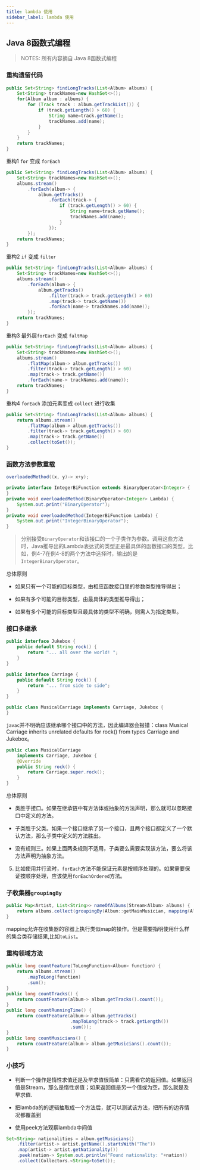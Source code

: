 ```yaml
---
title: lambda 使用
sidebar_label: lambda 使用
---
```


## Java 8函数式编程

> NOTES: 所有内容摘自 Java 8函数式编程

### 重构遗留代码

```java
public Set<String> findLongTracks(List<Album> albums) {
    Set<String> trackNames=new HashSet<>();
    for(Album album : albums) {
        for (Track track : album.getTrackList()) {
            if (track.getLength() > 60) {
                String name=track.getName();
                trackNames.add(name);
            }
        }
    }
    return trackNames;
}
```

重构1 `for` 变成 `forEach`

```java
public Set<String> findLongTracks(List<Album> albums) {
    Set<String> trackNames=new HashSet<>();
    albums.stream()
        .forEach(album-> {
            album.getTracks()
                .forEach(track-> {
                    if (track.getLength() > 60) {
                        String name=track.getName();
                        trackNames.add(name);
                    }
                });
        });
    return trackNames;
}
```

重构2 `if` 变成 `filter`

```java
public Set<String> findLongTracks(List<Album> albums) {
    Set<String> trackNames=new HashSet<>();
    albums.stream()
        .forEach(album-> {
            album.getTracks()
                .filter(track-> track.getLength() > 60)
                .map(track-> track.getName())
                .forEach(name-> trackNames.add(name));
        });
    return trackNames;
}
```

重构3 最外层`forEach` 变成 `faltMap`

```java
public Set<String> findLongTracks(List<Album> albums) {
    Set<String> trackNames=new HashSet<>();
    albums.stream()
        .flatMap(album-> album.getTracks())
        .filter(track-> track.getLength() > 60)
        .map(track-> track.getName())
        .forEach(name-> trackNames.add(name));
    return trackNames;
}
```

重构4 `forEach` 添加元素变成 `collect` 进行收集

```java
public Set<String> findLongTracks(List<Album> albums) {
    return albums.stream()
        .flatMap(album-> album.getTracks())
        .filter(track-> track.getLength() > 60)
        .map(track-> track.getName())
        .collect(toSet());
}
```

### 函数方法参数重载

```java
overloadedMethod((x, y)-> x+y);

private interface IntegerBiFunction extends BinaryOperator<Integer> {
}
private void overloadedMethod(BinaryOperator<Integer> Lambda) {
    System.out.print("BinaryOperator");
}
private void overloadedMethod(IntegerBiFunction Lambda) {
    System.out.print("IntegerBinaryOperator");
}
```

> 分别接受`BinaryOperator`和该接口的一个子类作为参数。调用这些方法时，Java推导出的Lambda表达式的类型正是最具体的函数接口的类型。比如，例4-7在例4-8的两个方法中选择时，输出的是`IntegerBinaryOperator`。

总体原则

- 如果只有一个可能的目标类型，由相应函数接口里的参数类型推导得出；

- 如果有多个可能的目标类型，由最具体的类型推导得出；

- 如果有多个可能的目标类型且最具体的类型不明确，则需人为指定类型。

### 接口多继承

```java 
public interface Jukebox {
    public default String rock() {
        return "... all over the world! ";
    }
}

public interface Carriage {
    public default String rock() {
        return "... from side to side";
    }
}

public class MusicalCarriage implements Carriage, Jukebox {
}
```

`javac`并不明确应该继承哪个接口中的方法，因此编译器会报错：class Musical Carriage inherits unrelated defaults for rock() from types Carriage and Jukebox。

```java
public class MusicalCarriage
    implements Carriage, Jukebox {
    @Override
    public String rock() {
        return Carriage.super.rock();
    }
}
```

总体原则

- 类胜于接口。如果在继承链中有方法体或抽象的方法声明，那么就可以忽略接口中定义的方法。

- 子类胜于父类。如果一个接口继承了另一个接口，且两个接口都定义了一个默认方法，那么子类中定义的方法胜出。

- 没有规则三。如果上面两条规则不适用，子类要么需要实现该方法，要么将该方法声明为抽象方法。

5. 比如使用并行流时，`forEach`方法不能保证元素是按顺序处理的。如果需要保证按顺序处理，应该使用`forEachOrdered`方法。

### 子收集器`groupingBy`

```java
public Map<Artist, List<String>> nameOfAlbums(Stream<Album> albums) {
    return albums.collect(groupingBy(Album::getMainMusician, mapping(Album::getName, toList())));
}
```

mapping允许在收集器的容器上执行类似map的操作。但是需要指明使用什么样的集合类存储结果,比如`toList`。

### 重构领域方法

```java
public long countFeature(ToLongFunction<Album> function) {
    return albums.stream()
        .mapToLong(function)
        .sum();
}
public long countTracks() {
    return countFeature(album-> album.getTracks().count());
}
public long countRunningTime() {
    return countFeature(album-> album.getTracks()
                        .mapToLong(track-> track.getLength())
                        .sum());
}
public long countMusicians() {
    return countFeature(album-> album.getMusicians().count());
}
```

### 小技巧

- 判断一个操作是惰性求值还是及早求值很简单：只需看它的返回值。如果返回值是Stream，那么是惰性求值；如果返回值是另一个值或为空，那么就是及早求值.

- 把lambda的的逻辑抽取成一个方法后，就可以测试该方法，把所有的边界情况都覆盖到

- 使用peek方法观察lambda中间值

```java
Set<String> nationalities = album.getMusicians()
    .filter(artist-> artist.getName().startsWith("The"))
    .map(artist-> artist.getNationality())
    .peek(nation-> System.out.println("Found nationality: "+nation))
    .collect(Collectors.<String>toSet());
```



<TailProtocal />

